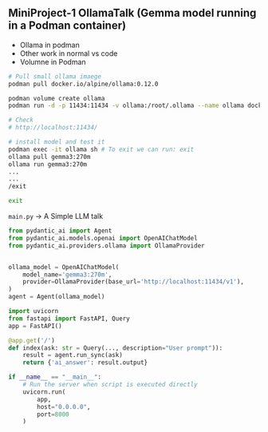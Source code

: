 ## MiniProject-1 OllamaTalk (Gemma model running in a Podman container)

* Ollama in podman
* Other work in normal vs code
* Volumne in Podman

```bash
# Pull small ollama imaege
podman pull docker.io/alpine/ollama:0.12.0

podman volume create ollama 
podman run -d -p 11434:11434 -v ollama:/root/.ollama --name ollama docker.io/alpine/ollama:0.12.0

# Check
# http://localhost:11434/

# install model and test it
podman exec -it ollama sh # To exit we can run: exit
ollama pull gemma3:270m
ollama run gemma3:270m
...
...
/exit

exit
```

`main.py` -> A Simple LLM talk
```python
from pydantic_ai import Agent
from pydantic_ai.models.openai import OpenAIChatModel
from pydantic_ai.providers.ollama import OllamaProvider


ollama_model = OpenAIChatModel(
    model_name='gemma3:270m',
    provider=OllamaProvider(base_url='http://localhost:11434/v1'),
)
agent = Agent(ollama_model)

import uvicorn
from fastapi import FastAPI, Query
app = FastAPI()

@app.get('/')
def index(ask: str = Query(..., description="User prompt")):
    result = agent.run_sync(ask)
    return {'ai_answer': result.output}

if __name__ == "__main__":
    # Run the server when script is executed directly
    uvicorn.run(
        app, 
        host="0.0.0.0", 
        port=8000
    )
```